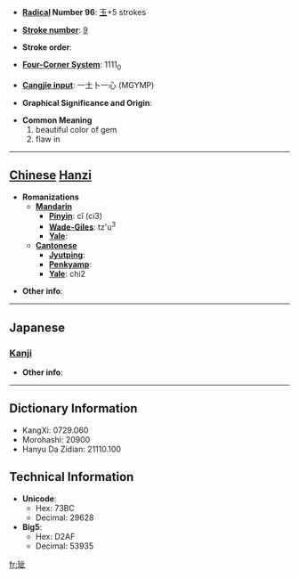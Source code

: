 * '''[[Wiktionary:Chinese radical index| Radical]] Number 96''': [[Wiktionary:Chinese radical index 玉|玉]]+5 strokes

* '''[[Wiktionary:Chinese total strokes index|Stroke number]]''': [[Wiktionary:Chinese total strokes index 9|9]]

* '''Stroke order''': 

* '''[[Wiktionary:Chinese four corner index|Four-Corner System]]''': 1111<sub>0</sub>

* '''[[Wiktionary:Chinese Cangjie index|Cangjie input]]''': 一土卜一心 (MGYMP)

* '''Graphical Significance and Origin''': 

* '''Common Meaning'''
*#beautiful color of gem
*# flaw in


----

== [[Chinese]] [[Hanzi]] ==

* '''Romanizations'''
** '''[[Mandarin]]'''
*** '''[[Pinyin]]''': cǐ (ci3)
*** '''[[Wade-Giles]]''': tz'u<sup>3</sup>
*** '''[[Yale]]''': 
** '''[[Cantonese]]'''
*** '''[[Jyutping]]''':
*** '''[[Penkyamp]]''': 
*** '''[[Yale]]''': chi2

* '''Other info''': 

----

==Japanese==
===[[Kanji]]===
{{kanji|on readings=[[せい]] (sei), [[さい]] (sai), [[さ]] (sa), [[し]] (shi)
|kun readings=[[あざやか]] (azayaka)
}}

* '''Other info''':  

----

== Dictionary Information ==

* KangXi: 0729.060
* Morohashi: 20900
* Hanyu Da Zidian: 21110.100

== Technical Information ==

* '''Unicode''':
** Hex: 73BC
** Decimal: 29628
* '''Big5''':
** Hex: D2AF
** Decimal: 53935

[[fr:玼]]